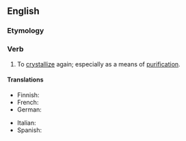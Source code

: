 ==English==

===Etymology===
{{prefix|en|re|crystallize}}

===Verb===
{{en-verb}}

# {{lb|en|ambitransitive}} To [[crystallize]] again; especially as a means of [[purification]].

====Translations====
{{trans-top|to crystallize again}}
* Finnish: {{t|fi|uudelleenkiteytyä}}
* French: {{t-needed|fr}}
* German: {{t-needed|de}}
{{trans-mid}}
* Italian: {{t-needed|it}}
* Spanish: {{t-needed|es}}
{{trans-bottom}}